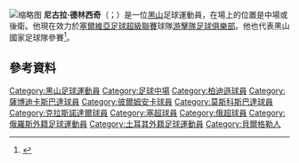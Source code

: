 [[File:Nikola_Drinčić_(2).JPG|缩略图]]
'''尼古拉·德林西奇'''（{{lang-sr|Никола Дринчић}}；{{bd|1984年|9月7日|catIdx=Drinčić}}）是一位[[黑山|黑山]]足球運動員，在場上的位置是中場或後衛。他現在效力於[[塞爾維亞足球超級聯賽|塞爾維亞足球超級聯賽]]球隊[[游擊隊足球俱樂部|游擊隊足球俱樂部]]。他也代表黑山國家足球隊參賽<ref>{{Cite web | url=http://www.sportal.rs/news.php?news=44377 | title=Drinčić otkrio zašto je odabrao Crnu Goru | language=sr | publisher=sportal.rs | date=29 January 2011 | accessdate=16 March 2013 | deadurl=yes | archiveurl=https://web.archive.org/web/20140320215134/http://www.sportal.rs/news.php?news=44377 | archivedate=2014年3月20日 }}</ref>。

==參考資料==
{{Reflist}}

{{DEFAULTSORT: Drinčić, Nikola}}
[[Category:黑山足球運動員|Category:黑山足球運動員]]
[[Category:足球中場|Category:足球中場]]
[[Category:柏迪遜球員|Category:柏迪遜球員]]
[[Category:薩博迪卡斯巴達球員|Category:薩博迪卡斯巴達球員]]
[[Category:彼爾姆安卡球員|Category:彼爾姆安卡球員]]
[[Category:莫斯科斯巴達球員|Category:莫斯科斯巴達球員]]
[[Category:克拉斯諾達爾球員|Category:克拉斯諾達爾球員]]
[[Category:塞超球員|Category:塞超球員]]
[[Category:俄超球員|Category:俄超球員]]
[[Category:俄羅斯外籍足球運動員|Category:俄羅斯外籍足球運動員]]
[[Category:土耳其外籍足球運動員|Category:土耳其外籍足球運動員]]
[[Category:貝爾格勒人|Category:貝爾格勒人]]